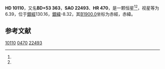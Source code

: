 {{Starbox begin
| name = HD 10110
}}
{{Starbox observe
| epoch = [[J2000.0|J2000.0]]
| constell = {{星座名待查}}<ref name=SIMBAD>{{cite web
 | url=http://simbad.u-strasbg.fr/simbad/sim-id?Ident=HR+470
 | title =Pulsating variable Star
 | publisher=Centre de Données astronomiques de Strasbourg
 | work=SIMBAD
 | accessdate=2012-07-13}}</ref><ref name=DATA>{{cite web
 | url=http://vizier.u-strasbg.fr/viz-bin/VizieR-5?-out.add=.&-source=5050&-corr=PK=HR&-out.max=9999&HR=470
 | title=VizieR Detailed Page
 | accessdate=2012-07-13
 | archive-date=2016-03-05
 | archive-url=https://web.archive.org/web/20160305000112/http://vizier.u-strasbg.fr/viz-bin/VizieR-5?-out.add=.&-source=5050&-corr=PK=HR&-out.max=9999&HR=470
 | dead-url=no
 }}</ref>
| 星官 = 
| ra = {{RA|1|40|13.1}}<ref name=SIMBAD /><ref name=DATA />
| dec = {{DEC|+53|52|6}}<ref name=SIMBAD /><ref name=DATA />
| appmag_v = 6.39<ref name=SIMBAD /><ref name=DATA />
}}
{{Starbox character
| class = K5III<ref name=SIMBAD /><ref name=DATA />
| b-v = 1.61<ref name=SIMBAD /><ref name=DATA />
| u-b = 1.98<ref name=SIMBAD /><ref name=DATA />
| r-i = <ref name=SIMBAD /><ref name=DATA />
| variable = 
}}
{{Starbox astrometry
| radial_v = 1.98
| prop_mo_ra = -62
| parallax = 
| p_error = 
}}
{{Starbox catalog
| names =BD+53 363，[[SAO星表|SAO]] 22493，[[HD星表|HD]] 10110，[[HR星表|HR]] 470}}
{{Starbox reference |Simbad=HR+470}}
{{Starbox end}}

'''HD 10110'''，又名'''BD+53 363'''，'''SAO 22493'''、'''HR 470'''，是一颗恒星<ref name=SIMBAD /><ref name=DATA />，视星等为6.39，位于[[銀道座標系|銀經]]130.16，[[銀道座標系|銀緯]]-8.32，其[[B1900.0|B1900.0]]坐标为赤經{{RA|1|33|51.4}}，赤緯{{DEC|+53|-8.32|39}}。

== 参考文献 ==
{{reflist}}

{{star-stub}}

[[Category:HD和HDE天體|10110]]
[[Category:HR天體|0470]]
[[Category:SAO天體|22493]]